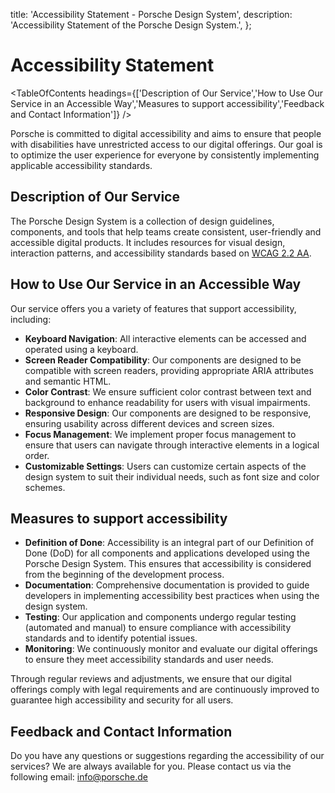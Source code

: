 
  title: 'Accessibility Statement - Porsche Design System',
  description: 'Accessibility Statement of the Porsche Design System.',
};

# Accessibility Statement

<TableOfContents headings={['Description of Our Service','How to Use Our Service in an Accessible Way','Measures to support accessibility','Feedback and Contact Information']} />

Porsche is committed to digital accessibility and aims to ensure that people with disabilities have unrestricted access
to our digital offerings. Our goal is to optimize the user experience for everyone by consistently implementing
applicable accessibility standards.

## Description of Our Service

The Porsche Design System is a collection of design guidelines, components, and tools that help teams create consistent,
user-friendly and accessible digital products. It includes resources for visual design, interaction patterns, and
accessibility standards based on [WCAG 2.2 AA](https://w3.org/WAI/standards-guidelines/wcag).

## How to Use Our Service in an Accessible Way

Our service offers you a variety of features that support accessibility, including:

- **Keyboard Navigation**: All interactive elements can be accessed and operated using a keyboard.
- **Screen Reader Compatibility**: Our components are designed to be compatible with screen readers, providing
  appropriate ARIA attributes and semantic HTML.
- **Color Contrast**: We ensure sufficient color contrast between text and background to enhance readability for users
  with visual impairments.
- **Responsive Design**: Our components are designed to be responsive, ensuring usability across different devices and
  screen sizes.
- **Focus Management**: We implement proper focus management to ensure that users can navigate through interactive
  elements in a logical order.
- **Customizable Settings**: Users can customize certain aspects of the design system to suit their individual needs,
  such as font size and color schemes.

## Measures to support accessibility

- **Definition of Done**: Accessibility is an integral part of our Definition of Done (DoD) for all components and
  applications developed using the Porsche Design System. This ensures that accessibility is considered from the
  beginning of the development process.
- **Documentation**: Comprehensive documentation is provided to guide developers in implementing accessibility best
  practices when using the design system.
- **Testing**: Our application and components undergo regular testing (automated and manual) to ensure compliance with
  accessibility standards and to identify potential issues.
- **Monitoring**: We continuously monitor and evaluate our digital offerings to ensure they meet accessibility standards
  and user needs.

Through regular reviews and adjustments, we ensure that our digital offerings comply with legal requirements and are
continuously improved to guarantee high accessibility and security for all users.

## Feedback and Contact Information

Do you have any questions or suggestions regarding the accessibility of our services? We are always available for you.
Please contact us via the following email: [info@porsche.de](mailto:info@porsche.de)
